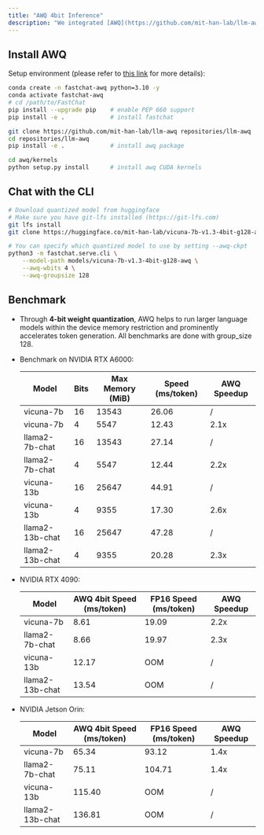 ```yaml
---
title: "AWQ 4bit Inference"
description: "We integrated [AWQ](https://github.com/mit-han-lab/llm-awq) into FastChat to provide **efficient and accurate** 4bit LLM inference."
---
```


## Install AWQ

Setup environment (please refer to [this link](https://github.com/mit-han-lab/llm-awq#install) for more details):
```bash
conda create -n fastchat-awq python=3.10 -y
conda activate fastchat-awq
# cd /path/to/FastChat
pip install --upgrade pip    # enable PEP 660 support
pip install -e .             # install fastchat

git clone https://github.com/mit-han-lab/llm-awq repositories/llm-awq
cd repositories/llm-awq
pip install -e .             # install awq package

cd awq/kernels				
python setup.py install	     # install awq CUDA kernels
```

## Chat with the CLI

```bash
# Download quantized model from huggingface
# Make sure you have git-lfs installed (https://git-lfs.com)
git lfs install
git clone https://huggingface.co/mit-han-lab/vicuna-7b-v1.3-4bit-g128-awq

# You can specify which quantized model to use by setting --awq-ckpt
python3 -m fastchat.serve.cli \
    --model-path models/vicuna-7b-v1.3-4bit-g128-awq \
    --awq-wbits 4 \
    --awq-groupsize 128 
```

## Benchmark

* Through **4-bit weight quantization**, AWQ helps to run larger language models within the device memory restriction and prominently accelerates token generation. All benchmarks are done with group_size 128. 

* Benchmark on NVIDIA RTX A6000:

  | Model           | Bits | Max Memory (MiB) | Speed (ms/token) | AWQ Speedup |
  | --------------- | ---- | ---------------- | ---------------- | ----------- |
  | vicuna-7b       | 16   | 13543            | 26.06            | /           |
  | vicuna-7b       | 4    | 5547             | 12.43            | 2.1x        |
  | llama2-7b-chat  | 16   | 13543            | 27.14            | /           |
  | llama2-7b-chat  | 4    | 5547             | 12.44            | 2.2x        |
  | vicuna-13b      | 16   | 25647            | 44.91            | /           |
  | vicuna-13b      | 4    | 9355             | 17.30            | 2.6x        |
  | llama2-13b-chat | 16   | 25647            | 47.28            | /           |
  | llama2-13b-chat | 4    | 9355             | 20.28            | 2.3x        |

* NVIDIA RTX 4090:

  | Model           | AWQ 4bit Speed (ms/token) | FP16 Speed (ms/token) | AWQ Speedup |
  | --------------- | ------------------------- | --------------------- | ----------- |
  | vicuna-7b       | 8.61                      | 19.09                 | 2.2x        |
  | llama2-7b-chat  | 8.66                      | 19.97                 | 2.3x        |
  | vicuna-13b      | 12.17                     | OOM                   | /           |
  | llama2-13b-chat | 13.54                     | OOM                   | /           |

* NVIDIA Jetson Orin:

  | Model           | AWQ 4bit Speed (ms/token) | FP16 Speed (ms/token) | AWQ Speedup |
  | --------------- | ------------------------- | --------------------- | ----------- |
  | vicuna-7b       | 65.34                     | 93.12                 | 1.4x        |
  | llama2-7b-chat  | 75.11                     | 104.71                | 1.4x        |
  | vicuna-13b      | 115.40                    | OOM                   | /           |
  | llama2-13b-chat | 136.81                    | OOM                   | /           |
